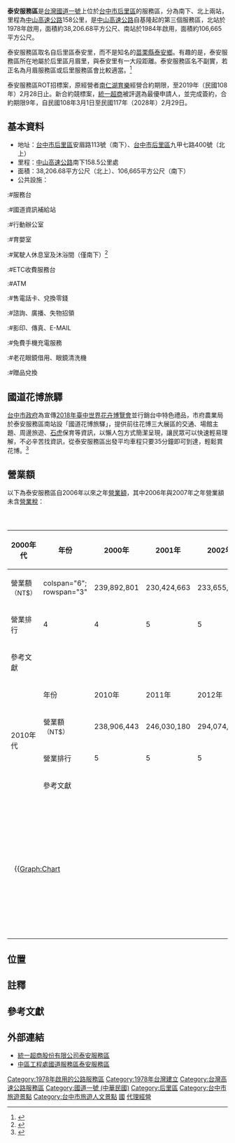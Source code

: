 {{for|相同地名|泰安休息站}}

{{Infobox TwRoadSA
|name=泰安服務區
|name_en=Tai'an Service Area
|image=泰安服務區.JPG
|road=1
|type=
|local=158.3
|date=1978年（北上）<br>1984年（南下）
|address=[[台中市|台中市]][[后里區|后里區]]安眉路113號（南下）<br>[[台中市|台中市]][[后里區|后里區]]九甲七路400號（北上）
|coord={{coord|24|19|44.0|N|120|42|52.6|E|scale:1000_region:TW-HSQ|display=it}}
|area=
|lot=
|market=[[統一超商股份有限公司|統一超商股份有限公司]]
|marketexp=2019年3月1日－2028年2月29日
|marketnum=
|gas=[[台亞石油|台亞石油]]
|repair=
}}
'''泰安服務區'''是[[台灣|台灣]][[中山高速公路|國道一號]]上位於[[台中市|台中市]][[后里區|后里區]]的服務區，分為南下、北上兩站，里程為[[中山高速公路|中山高速公路]]158公里，是[[中山高速公路|中山高速公路]]自基隆起的第三個服務區，北站於1978年啟用，面積約38,206.68平方公尺、南站於1984年啟用，面積約106,665平方公尺。

泰安服務區取名自后里區泰安里，而不是知名的[[苗栗縣|苗栗縣]][[泰安鄉|泰安鄉]]。有趣的是，泰安服務區所在地屬於后里區月眉里，與泰安里有一大段距離。泰安服務區名不副實，若正名為月眉服務區或后里服務區會比較適當。<ref>{{cite news |title=遊客搞不清 地方興正名 - 地方 |url=https://news.ltn.com.tw/news/local/paper/619183 |work=自由時報電子報 |date=2012-10-01 |language=zh-TW}}</ref>

泰安服務區ROT招標案，原經營者[[南仁湖育樂|南仁湖育樂]]經營合約期限，至2019年（民國108年）2月28日止。新合約競標案，[[統一超商|統一超商]]被評選為最優申請人，並完成簽約，合約期限9年，自民國108年3月1日至民國117年（2028年）2月29日。

==基本資料==
*地址：[[台中市|台中市]][[后里區|后里區]]安眉路113號（南下）、[[台中市|台中市]][[后里區|后里區]]九甲七路400號（北上）
*里程：[[中山高速公路|中山高速公路]]南下158.5公里處
*面積：38,206.68平方公尺（北上）、106,665平方公尺（南下）
*公共設施：
:#服務台
:#國道資訊補給站
:#行動辦公室
:#育嬰室
:#駕駛人休息室及沐浴間（僅南下）<ref>{{Cite web |url=http://www.freeway.gov.tw/Publish.aspx?cnid=2293&p=6656 |title=國道駕駛人休息室(含簡易休憩區)服務資訊 |accessdate=2017-03-07 |archive-date=2017-03-07 |archive-url=https://web.archive.org/web/20170307205420/http://www.freeway.gov.tw/Publish.aspx?cnid=2293&p=6656 |dead-url=no }}</ref> 
:#ETC收費服務台
:#ATM
:#售電話卡、兌換零錢
:#諮詢、廣播、失物招領
:#影印、傳真、E-MAIL
:#免費手機充電服務
:#老花眼鏡借用、眼鏡清洗機
:#贈品兌換

== 國道花博旅驛 ==
[[台中市政府|台中市政府]]為宣傳[[2018年臺中世界花卉博覽會|2018年臺中世界花卉博覽會]]並行銷台中特色禮品，市府農業局於泰安服務區南站設「國道花博旅驛」，提供前往花博三大展區的交通、場館主題、周邊旅遊、[[石虎|石虎]]保育等資訊，以懶人包方式簡潔呈現，讓民眾可以快速輕易理解，不必辛苦找資訊，從泰安服務區出發平均車程只要35分鐘即可到達，輕鬆賞花博。<ref>{{cite news|url= https://newtalk.tw/news/view/2017-12-27/108443|title= 花博商機無限 泰安服務區設「國道花博旅驛」|date= 2017-12-27|accessdate= 2017-12-31|publisher= 新頭殼newtalk|archive-date= 2017-12-31|archive-url= https://web.archive.org/web/20171231103321/https://newtalk.tw/news/view/2017-12-27/108443|dead-url= no}}</ref>

==營業額==
以下為泰安服務區自2006年以來之年[[營業額|營業額]]，其中2006年與2007年之年營業額未含[[營業稅|營業稅]]：
{| class="wikitable" style="text-align:center; font-size:10pt; white-space:nowrap;"
|+<big>泰安服務區年營業額</big>
! rowspan="4"|2000年代
! 年份
| 2000年 || 2001年 || 2002年 || 2003年 || 2004年 || 2005年 || 2006年 || 2007年 || 2008年 || 2009年
|-
! 營業額<br><span style="font-size:90%">（NT$）</span>
| colspan="6"; rowspan="3" {{n/a}}
| 239,892,801{{Efn|name=no|未含營業稅。}}
| 230,424,663{{Efn|name=no}}
| 233,655,075
| 233,943,438
|-
! 營業排行
| 4 || 4 || 5 || 5
|- 
! 參考文獻
| colspan="2"|{{R|freeway20062012}}
| colspan="2"|{{R|freeway20082012}}
|- style="border-top:2px solid"
! rowspan="4"|2010年代
! 年份
| 2010年 || 2011年 || 2012年 || 2013年 || 2014年 || 2015年 || 2016年 || 2017年 || 2018年 || rowspan="4"|
|-
! 營業額<br><span style="font-size:90%">（NT$）</span>
| 238,906,443
| 246,030,180
| 294,074,587
| 311,141,742
| 335,994,685
| 351,439,242
| 361,406,596
| 353,270,565
| 345,882,600
|-
! 營業排行
| 5 || 5 || 5 || 5 || 4 || 5 || 5 || 5 || 5
|- 
! 參考文獻
| colspan="6"|{{R|freeway20102015}}
| colspan="3"|{{R|turnover}}
|-
| colspan="6" style="text-align:left; padding:1em;"|
{{Graph:Chart
 | width = 400
 | height = 150
 | xAxisTitle = 年份
 | yAxisTitle = 年營業額（NT$）
 | type = rect
 | x = 2006, 2007, 2008, 2009, 2010, 2011, 2012, 2013, 2014, 2015, 2016, 2017, 2018
 | y1 = 239892801, 230424663, 233655075, 233943438, 238906443, 246030180, 294074587, 311141742, 335994685, 351439242, 361406596, 353270565, 345882600
 | xAxisAngle = -45
 | yAxisMin = 0
 | yAxisMax = 
 | yAxisFormat = 
 | colors = #89CFF0
}}
{{Legend|#89CFF0|泰安服務區年營業額}}
|colspan="6" style="text-align:left; padding:1em;"|
{{Graph:Chart
 | width = 400
 | height = 150
 | xAxisTitle = 年份
 | yAxisTitle = 所占百分比（%）
 | type = line
 | x = 2006, 2007, 2008, 2009, 2010, 2011, 2012, 2013, 2014, 2015, 2016, 2017, 2018
 | y1 = 7.9235, 8.2132, 8.3684, 8.4242, 8.5672, 8.3847, 9.1312, 9.6103, 9.7656, 9.1213, 8.6740, 8.5076, 8.5453
 | yAxisMin = 4
 | yAxisMax = 12
 | yAxisFormat = 
 | showSymbols = yes
 | colors = #FF9999
}}
{{Legend|#FF9999|泰安服務區年營業額佔全區年總營業額之百分比}}
|}

== 位置 ==
{{Start expwy box|[[中華民國國道|中華民國國道]]}}
{{S-expwy IC|[[三義交流道|三義交流道]]|往　[[銅鑼交流道_(國道1號)|銅鑼]]、[[苗栗交流道|苗栗]]}}
{{S-line|{{Jct|country=TWN|NH|1}}|158.3k|#007A36}}
{{S-expwy IC|[[后里交流道|后里交流道]]|往　[[台中系統交流道|臺中系統]]、[[豐原交流道|豐原]]}}
{{illus}}
{{Fwu|st|[[銅鑼鄉_(台灣)|銅鑼]]}}
{{Fwi|Full|150|三義}}
{{Fwh|st}}
{{Fwm|TWHW1}}
{{Fwh|st}}
{{Fwi3|ser|泰安|臺灣}}
{{Fwh|st}}
{{Fwm|TWHW1}}
{{Fwh|st}}
{{Fwi|Full|160|后里}}
{{Fwd|st|[[豐原區|豐原]]}}
{{Fwed}}

==註釋==
{{Notelist}}

== 參考文獻 ==
{{Reflist
|refs=
<ref name="freeway20062012">{{Cite web|url=https://www.freeway.gov.tw/UserFiles/101高速公路服務區營業收入(2).doc|title=高速公路服務區營業收入（2006年至2012年，未含營業稅）|publisher=交通部高速公路局|accessdate=2019-05-18|format=DOC|archive-date=2019-07-13|archive-url=https://web.archive.org/web/20190713011523/https://www.freeway.gov.tw/UserFiles/101%E9%AB%98%E9%80%9F%E5%85%AC%E8%B7%AF%E6%9C%8D%E5%8B%99%E5%8D%80%E7%87%9F%E6%A5%AD%E6%94%B6%E5%85%A5%282%29.doc|dead-url=no}}</ref>
<ref name="freeway20082012">{{Cite web|url=https://www.freeway.gov.tw/Upload/201312/10211%E9%AB%98%E9%80%9F%E5%85%AC%E8%B7%AF%E5%B1%80%E6%9C%8D%E5%8B%99%E5%8D%80%E7%87%9F%E6%A5%AD%E6%94%B6%E5%85%A5(%E5%B1%80%E7%B6%B2)).pdf|title=交通部臺灣區國道高速公路局各服務區年度營業額（2008年至2012年）|publisher=交通部高速公路局|accessdate=2019-05-18|archive-date=2019-07-13|archive-url=https://web.archive.org/web/20190713011523/https://www.freeway.gov.tw/Upload/201312/10211%E9%AB%98%E9%80%9F%E5%85%AC%E8%B7%AF%E5%B1%80%E6%9C%8D%E5%8B%99%E5%8D%80%E7%87%9F%E6%A5%AD%E6%94%B6%E5%85%A5%28%E5%B1%80%E7%B6%B2%29%29.pdf|dead-url=no}}</ref>
<ref name="freeway20102015">{{Cite web|url=https://www.freeway.gov.tw/Upload/201604/10503%E9%AB%98%E9%80%9F%E5%85%AC%E8%B7%AF%E5%B1%80%E6%9C%8D%E5%8B%99%E5%8D%80%E7%87%9F%E6%A5%AD%E6%94%B6%E5%85%A5.pdf|title=交通部臺灣區國道高速公路局各服務區年度營業額（2010年至2015年）|publisher=交通部高速公路局|accessdate=2019-05-18|archive-date=2019-07-13|archive-url=https://web.archive.org/web/20190713011523/https://www.freeway.gov.tw/Upload/201604/10503%E9%AB%98%E9%80%9F%E5%85%AC%E8%B7%AF%E5%B1%80%E6%9C%8D%E5%8B%99%E5%8D%80%E7%87%9F%E6%A5%AD%E6%94%B6%E5%85%A5.pdf|dead-url=no}}</ref>
}}

==外部連結==
{{commonscat|Taian Service Area|泰安服務區}}
*[http://www.7-11.tw/pcsc/mall/ren_b06.asp 統一超商股份有限公司泰安服務區]{{Dead link|date=2020年7月 |bot=InternetArchiveBot |fix-attempted=yes }}
*[http://www.freeway.gov.tw/CentralService/Taian/publish.aspx?NID=2399&P=7158 中區工程處國道服務區泰安服務區] {{Wayback|url=http://www.freeway.gov.tw/CentralService/Taian/publish.aspx?NID=2399&P=7158 |date=20170303044345 }}

{{台灣高速公路服務區}}
{{中華民國國道1號}}
{{Portal bar|亞洲|臺灣|臺中|公路}}

{{DEFAULTSORT:Tai'an Service Area}}
[[Category:1978年啟用的公路服務區|Category:1978年啟用的公路服務區]]
[[Category:1978年台灣建立|Category:1978年台灣建立]]
[[Category:台灣高速公路服務區|Category:台灣高速公路服務區]]
[[Category:國道一號_(中華民國)|Category:國道一號 (中華民國)]]
[[Category:后里區|Category:后里區]]
[[Category:台中市旅遊景點|Category:台中市旅遊景點]]
[[Category:台中市旅遊人文景點|Category:台中市旅遊人文景點]]
[[Category:台中市道路|國]]
[[Category:統一企業集團|代理經營]]